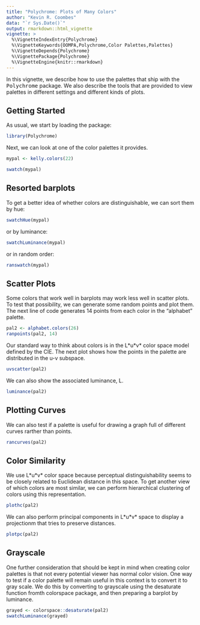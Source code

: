 ---
title: "Polychrome: Plots of Many Colors"
author: "Kevin R. Coombes"
data: "`r Sys.Date()`"
output: rmarkdown::html_vignette
vignette: >
  %\VignetteIndexEntry{Polychrome}
  %\VignetteKeywords{OOMPA,Polychrome,Color Palettes,Palettes}
  %\VignetteDepends{Polychrome}
  %\VignettePackage{Polychrome}
  %\VignetteEngine{knitr::rmarkdown}
---

In this vignette, we describe how to use the palettes that ship with
the <tt>Polychrome</tt> package. We also describe the tools that are
provided to view palettes in different settings and different kinds
of plots.

## Getting Started

As usual, we start by loading the package:

```{r}
library(Polychrome)
```

Next, we can look at one of the color palettes it provides.

```{r}
mypal <- kelly.colors(22)
```

```{r fig.width=7, fig.height=5}
swatch(mypal)
```

## Resorted barplots

To get a better idea of whether colors are distinguishable, we can
sort them by hue:
```{r fig.width=7, fig.height=5}
swatchHue(mypal)
```

or by luminance:
```{r fig.width=7, fig.height=5}
swatchLuminance(mypal)
```

or in random order:
```{r fig.width=7, fig.height=5}
ranswatch(mypal)
```

## Scatter Plots
Some colors that work well in barplots may work less well in scatter
plots.  To test that possibility, we can generate some random points
and plot them. The next line of code generates 14 points from each
color in the "alphabet" palette.

```{r fig.width=7, fig.height=5}
pal2 <- alphabet.colors(26)
ranpoints(pal2, 14)
```

Our standard way to think about colors is in the L\*u\*v\* color space
model defined by the CIE.  The next plot shows how the points in the
palette are distributed in the u-v subspace.
```{r fig.width=7, fig.height=5}
uvscatter(pal2)
```

We can also show the associated luminance, L.
```{r fig.width=7, fig.height=5}
luminance(pal2)
```

## Plotting Curves
We can also test if a palette is useful for drawing a graph full of
different curves rarther than points.
```{r fig.width=7, fig.height=5}
rancurves(pal2)
```

## Color Similarity
We use L\*u\*v\* color space because perceptual distinguishability seems
to be closely related to Euclidean distance in this space.  To get
another view of which colors are most similar, we can perform
hierarchical clustering of colors using this representation.
```{r fig.width=7, fig.height=5}
plothc(pal2)
```
We can also perform principal components in L\*u\*v\* space to display
a projectionm that tries to preserve distances.
```{r fig.width=7, fig.height=5}
plotpc(pal2)
```

## Grayscale
One further consideration that should be kept in mind when creating
color palettes is that not every potential viewer has normal color
vision. One way to test if a color palette will remain useful in this
context is to convert it to gray scale. We do this by converting to
grayscale using the desaturate function fromth  colorspace package,
and then preparing a barplot by luminance. 

```{r fig.width=7, fig.height=5}
grayed <- colorspace::desaturate(pal2)
swatchLuminance(grayed)
```
